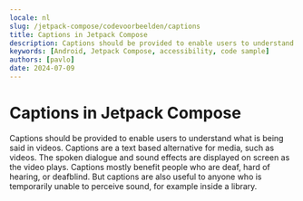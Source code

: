 ```yaml
---
locale: nl
slug: /jetpack-compose/codevoorbeelden/captions
title: Captions in Jetpack Compose
description: Captions should be provided to enable users to understand what is being said in videos.
keywords: [Android, Jetpack Compose, accessibility, code sample]
authors: [pavlo]
date: 2024-07-09
---
```


# Captions in Jetpack Compose

Captions should be provided to enable users to understand what is being said in videos. Captions are a text based alternative for media, such as videos. The spoken dialogue and sound effects are displayed on screen as the video plays. Captions mostly benefit people who are deaf, hard of hearing, or deafblind. But captions are also useful to anyone who is temporarily unable to perceive sound, for example inside a library.

<CodeSample id="media-captions" framework="jetpack-compose" locale="nl"/>

